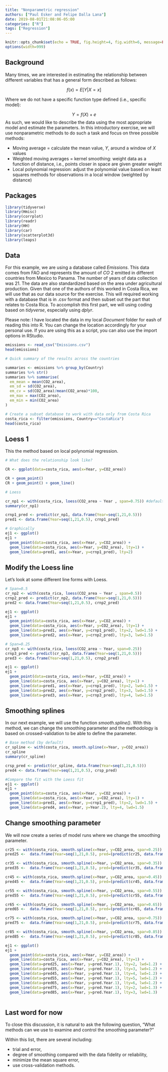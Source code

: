 ```yaml
---
title: "Nonparametric regression"
authors: ["Paul Esker and Felipe Dalla Lana"]
date: 2019-08-01T21:08:06-05:00
categories: ["R"]
tags: ["Regression"]
---
```



```r
knitr::opts_chunk$set(echo = TRUE, fig.height=4, fig.width=6, message=FALSE)
options(width=999)
```

## Background

Many times, we are interested in estimating the relationship between different variables that has a general form described as follows:

$$f(x) = E[Y|X=x]$$

Where we do not have a specific function type defined (i.e., specific model):

$$Y = f(X) + e$$
As such, we would like to describe the data using the most appropriate model and estimate the parameters. In this introductory exercise, we will use nonparametric methods to do such a task and focus on three possible methods:

* Moving average  = calculate the mean value, *Y*, around a window of *X* values
* Weighted moving averages = kernel smoothing: weight data as a function of distance, i.e., points closer in space are given greater weight
* Local polynomial regression: adjust the polynomial value based on least squares methods for observations in a local window (weighted by distance)

## Packages

```r

library(tidyverse)
library(Hmisc)
library(corrplot)
library(readr)
library(HH)
library(car)
library(scatterplot3d)
library(leaps)

```

## Data

For this example, we are using a database called *Emissions*. This data comes from FAO and represents the amount of $CO~2$ emitted in different countries from Mexico to Panama. The number of years of data collection was 21. The data are also standardized based on the area under agricultural production. Given that one of the authors of this worked in Costa Rica, we will use that as our data source for the exercise. This will required working with a database that is in .csv format and then subset out the part that relates to Costa Rica. To accomplish this first part, we will using coding based on *tidyverse*, especially using *dplyr*.

Please note: I have located the data in my local *Document* folder for eash of reading this into R. You can change the location accordingly for your personal use. If you are using this as a script, you can also use the import options in RStudio. 

```r

emissions <- read_csv("Emissions.csv")
head(emissions)

# Quick summary of the results across the countries

summaries <- emissions %>% group_by(Country)
summaries %>% str()
summaries %>% summarise(
  em_mean = mean(CO2_area),
  em_sd = sd(CO2_area),
  em_cv = sd(CO2_area)/mean(CO2_area)*100,
  em_max = max(CO2_area),
  em_min = min(CO2_area)
)

# Create a subset database to work with data only from Costa Rica
costa_rica <- filter(emissions, Country=="CostaRica")
head(costa_rica)

```

## Loess 1

This the method based on local polynomial regression.

```r

# What does the relationship look like?

CR <- ggplot(data=costa_rica, aes(x=Year, y=CO2_area))

CR + geom_point()
CR + geom_point() + geom_line()

# Loess

cr_np1 <- with(costa_rica, loess(CO2_area ~ Year , span=0.75)) #default method
summary(cr_np1)

crnp1_pred <- predict(cr_np1, data.frame(Year=seq(1,21,0.5)))
pred1 <- data.frame(Year=seq(1,21,0.5), crnp1_pred)

# Graphically
ej1 <- ggplot() 
ej1 +
  geom_point(data=costa_rica, aes(x=Year, y=CO2_area)) +
  geom_line(data=costa_rica, aes(x=Year, y=CO2_area), lty=1) +
  geom_line(data=pred1, aes(x=Year, y=crnp1_pred), lty=2)

```

## Modify the Loess line 

Let's look at some different line forms with Loess. 

```r

# Span=0.5
cr_np2 <- with(costa_rica, loess(CO2_area ~ Year , span=0.5))
crnp2_pred <- predict(cr_np2, data.frame(Year=seq(1,21,0.5)))
pred2 <- data.frame(Year=seq(1,21,0.5), crnp2_pred)

ej1 <- ggplot() 
ej1 +
  geom_point(data=costa_rica, aes(x=Year, y=CO2_area)) +
  geom_line(data=costa_rica, aes(x=Year, y=CO2_area), lty=1) +
  geom_line(data=pred1, aes(x=Year, y=crnp1_pred), lty=2, lwd=1.5) +
  geom_line(data=pred2, aes(x=Year, y=crnp2_pred), lty=3, lwd=1.5)

# Span=0.25
cr_np3 <- with(costa_rica, loess(CO2_area ~ Year, span=0.25))
crnp3_pred <- predict(cr_np3, data.frame(Year=seq(1,21,0.5)))
pred3 <- data.frame(Year=seq(1,21,0.5), crnp2_pred)

ej1 <- ggplot() 
ej1 +
  geom_point(data=costa_rica, aes(x=Year, y=CO2_area)) +
  geom_line(data=costa_rica, aes(x=Year, y=CO2_area), lty=1) +
  geom_line(data=pred1, aes(x=Year, y=crnp1_pred), lty=2, lwd=1.5) +
  geom_line(data=pred2, aes(x=Year, y=crnp2_pred), lty=3, lwd=1.5) +
  geom_line(data=pred3, aes(x=Year, y=crnp3_pred), lty=4, lwd=1.5)

```

## Smoothing splines

In our next example, we will use the function *smooth.spline()*. With this method, we can change the smoothing parameter and the methodology is based on crossed-validation to be able to define the parameter.

```r

# Base method (by default)
cr_spline <- with(costa_rica, smooth.spline(x=Year, y=CO2_area))
cr_spline
summary(cr_spline)

crsp_pred <- predict(cr_spline, data.frame(Year=seq(1,21,0.5)))
pred4 <- data.frame(Year=seq(1,21,0.5), crsp_pred)

#Compare the fit with the Loess fit
ej1 <- ggplot() 
ej1 +
  geom_point(data=costa_rica, aes(x=Year, y=CO2_area)) +
  geom_line(data=costa_rica, aes(x=Year, y=CO2_area), lty=1) +
  geom_line(data=pred1, aes(x=Year, y=crnp1_pred), lty=2, lwd=1.5) +
  geom_line(data=pred4, aes(x=Year, y=Year.2), lty=4, lwd=1.5)
```

## Change smoothing parameter

We will now create a series of model runs where we change the smoothing parameter.

```r

cr25 <- with(costa_rica, smooth.spline(x=Year, y=CO2_area, spar=0.25))
pred25 <-  data.frame(Year=seq(1,21,0.5), pred=(predict(cr25, data.frame(Year=seq(1,21,0.5)))))

cr35 <- with(costa_rica, smooth.spline(x=Year, y=CO2_area, spar=0.35))
pred35 <-  data.frame(Year=seq(1,21,0.5), pred=(predict(cr35, data.frame(Year=seq(1,21,0.5)))))

cr45 <- with(costa_rica, smooth.spline(x=Year, y=CO2_area, spar=0.45))
pred45 <-  data.frame(Year=seq(1,21,0.5), pred=(predict(cr45, data.frame(Year=seq(1,21,0.5)))))

cr55 <- with(costa_rica, smooth.spline(x=Year, y=CO2_area, spar=0.55))
pred55 <-  data.frame(Year=seq(1,21,0.5), pred=(predict(cr55, data.frame(Year=seq(1,21,0.5)))))

cr65 <- with(costa_rica, smooth.spline(x=Year, y=CO2_area, spar=0.65))
pred65 <-  data.frame(Year=seq(1,21,0.5), pred=(predict(cr65, data.frame(Year=seq(1,21,0.5)))))

cr75 <- with(costa_rica, smooth.spline(x=Year, y=CO2_area, spar=0.75))
pred75 <-  data.frame(Year=seq(1,21,0.5), pred=(predict(cr75, data.frame(Year=seq(1,21,0.5)))))

cr85 <- with(costa_rica, smooth.spline(x=Year, y=CO2_area, spar=0.85))
pred85 <-  data.frame(Year=seq(1,21,0.5), pred=(predict(cr85, data.frame(Year=seq(1,21,0.5)))))

ej1 <- ggplot() 
ej1 +
  geom_point(data=costa_rica, aes(x=Year, y=CO2_area)) +
  geom_line(data=costa_rica, aes(x=Year, y=CO2_area), lty=1) +
  geom_line(data=pred25, aes(x=Year, y=pred.Year.1), lty=2, lwd=1.2) +
  geom_line(data=pred35, aes(x=Year, y=pred.Year.1), lty=3, lwd=1.2) +
  geom_line(data=pred45, aes(x=Year, y=pred.Year.1), lty=4, lwd=1.2) +
  geom_line(data=pred55, aes(x=Year, y=pred.Year.1), lty=5, lwd=1.2) +
  geom_line(data=pred65, aes(x=Year, y=pred.Year.1), lty=6, lwd=1.2) +
  geom_line(data=pred75, aes(x=Year, y=pred.Year.1), lty=2, lwd=1.3) +
  geom_line(data=pred85, aes(x=Year, y=pred.Year.1), lty=3, lwd=1.3) 
  
```

## Last word for now

To close this discussion, it is natural to ask the following question, "What methods can we use to examine and control the smoothing parameter?" 

Within this list, there are several including:

* trial and error,
* degree of smoothing compared with the data fidelity or reliability,
* minimize the mean square error,
* use cross-validation methods.